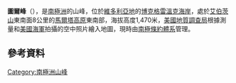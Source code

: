 {{coord|73|6|S|167|58|E|display=title}}

'''圖爾峰'''（{{lang-en|Tur Peak}}），是[[南極洲|南極洲]]的山峰，位於[[維多利亞地|維多利亞地]]的[[博克格雷溫克海岸|博克格雷溫克海岸]]，處於[[艾伯茨山|艾伯茨山]]東南面8公里的[[馬爾塔高原|馬爾塔高原]]東南部，海拔高度1,470米，[[美國地質調查局|美國地質調查局]]根據測量和[[美國海軍|美國海軍]]拍攝的空中照片繪入地圖，現時由[[南極條約體系|南極條約體系]]管理。

==參考資料==
{{usgs-gazetteer}}

{{DEFAULTSORT:Tur Peak}}
[[Category:南極洲山峰|Category:南極洲山峰]]


{{BorchgrevinkCoast-geo-stub}}
